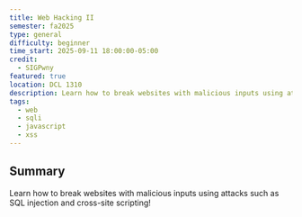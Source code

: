 ```yaml
---
title: Web Hacking II
semester: fa2025
type: general
difficulty: beginner
time_start: 2025-09-11 18:00:00-05:00
credit:
  - SIGPwny
featured: true
location: DCL 1310
description: Learn how to break websites with malicious inputs using attacks such as SQL injection and cross-site scripting!
tags:
  - web
  - sqli
  - javascript
  - xss
---
```

## Summary
Learn how to break websites with malicious inputs using attacks such as SQL injection and cross-site scripting!
